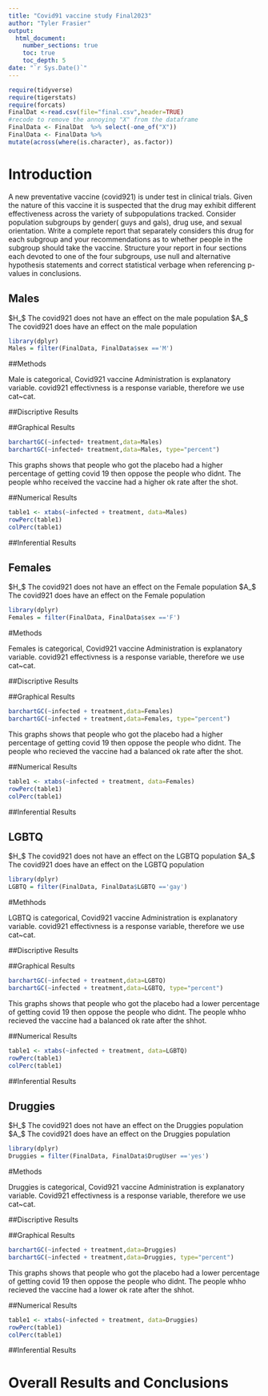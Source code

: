 ```yaml
---
title: "Covid91 vaccine study Final2023"
author: "Tyler Frasier"
output: 
  html_document:
    number_sections: true
    toc: true
    toc_depth: 5
date: "`r Sys.Date()`" 
---
```


```r
require(tidyverse)
require(tigerstats)
require(forcats)
FinalDat <-read.csv(file="final.csv",header=TRUE)
#recode to remove the annoying "X" from the dataframe
FinalData <- FinalDat  %>% select(-one_of("X"))
FinalData <- FinalData %>%
mutate(across(where(is.character), as.factor))
```

# Introduction

A new  preventative vaccine (covid921) is under test in clinical trials. Given the nature of this vaccine it is suspected that the drug may exhibit different effectiveness across the variety of subpopulations tracked. Consider population subgroups by gender( guys and gals), drug use, and sexual orientation. Write a complete report that separately considers this drug for each subgroup and your recommendations as to whether people in the subgroup should take the vaccine. Structure your report in four sections each devoted to one of the four subgroups, use null and alternative hypothesis statements and correct statistical verbage when referencing p-values in conclusions.




## Males
$H_$ The covid921 does not have an effect on the male population
$A_$ The covid921 does have an effect on the male population


```r
library(dplyr)
Males = filter(FinalData, FinalData$sex =='M')
```

##Methods 

Male is categorical, Covid921 vaccine Administration is explanatory variable. covid921 effectivness is a response variable, therefore we use cat~cat.



##Discriptive Results


##Graphical Results

```r
barchartGC(~infected+ treatment,data=Males)
barchartGC(~infected+ treatment,data=Males, type="percent")

```

This graphs shows that people who got the placebo had a higher percentage of getting covid 19 then oppose the people who didnt. The people whho received  the vaccine had a higher ok rate after the shot.


##Numerical Results

```r
table1 <- xtabs(~infected + treatment, data=Males)
rowPerc(table1)
colPerc(table1)
```


##Inferential Results


## Females

$H_$ The covid921 does not have an effect on the Female population
$A_$ The covid921 does have an effect on the Female population


```r
library(dplyr)
Females = filter(FinalData, FinalData$sex =='F')
```

#Methods

Females is categorical, Covid921 vaccine Administration is explanatory variable. covid921 effectivness is a response variable, therefore we use cat~cat.


##Discriptive Results


##Graphical Results

```r
barchartGC(~infected + treatment,data=Females)
barchartGC(~infected + treatment,data=Females, type="percent")

```

This graphs shows that people who got the placebo had a higher percentage of getting covid 19 then oppose the people who didnt. The people who recieved the vaccine had a balanced ok rate after the shot.


##Numerical Results 

```r
table1 <- xtabs(~infected + treatment, data=Females)
rowPerc(table1)
colPerc(table1)
```

##Inferential Results


## LGBTQ

$H_$ The covid921 does not have an effect on the LGBTQ population
$A_$ The covid921 does have an effect on the LGBTQ population

```r
library(dplyr)
LGBTQ = filter(FinalData, FinalData$LGBTQ =='gay')
```

#Methhods

LGBTQ is categorical, Covid921 vaccine Administration is explanatory variable. covid921 effectivness is a response variable, therefore we use cat~cat.

##Discriptive Results


##Graphical Results

```r
barchartGC(~infected + treatment,data=LGBTQ)
barchartGC(~infected + treatment,data=LGBTQ, type="percent")

```

This graphs shows that people who got the placebo had a lower percentage of getting covid 19 then oppose the people who didnt. The people whho recieved the vaccine had a balanced  ok rate after the shhot.


##Numerical Results 


```r
table1 <- xtabs(~infected + treatment, data=LGBTQ)
rowPerc(table1)
colPerc(table1)
```

##Inferential Results




## Druggies

$H_$ The covid921 does not have an effect on the Druggies population
$A_$ The covid921 does have an effect on the Druggies population


```r
library(dplyr)
Druggies = filter(FinalData, FinalData$DrugUser =='yes')
```

#Methods 

Druggies is categorical, Covid921 vaccine Administration is explanatory variable. Covid921 effectivness is a response variable, therefore we use cat~cat.

##Discriptive Results


##Graphical Results

```r
barchartGC(~infected + treatment,data=Druggies)
barchartGC(~infected + treatment,data=Druggies, type="percent")

```

This graphs shows that people who got the placebo had a lower percentage of getting covid 19 then oppose the people who didnt. The people whho recieved the vaccine had a lower ok rate after the shhot.



##Numerical Results 


```r
table1 <- xtabs(~infected + treatment, data=Druggies)
rowPerc(table1)
colPerc(table1)
```


##Inferential Results





# Overall Results and Conclusions


